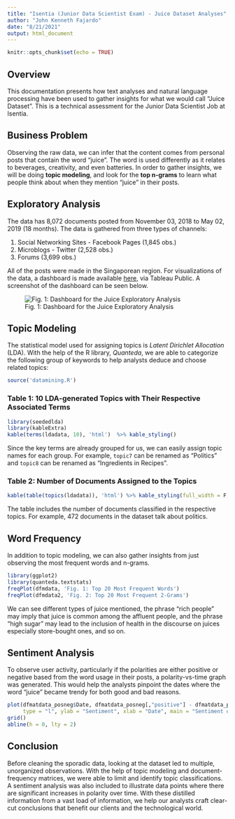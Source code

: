 ```yaml
---
title: "Isentia (Junior Data Scientist Exam) - Juice Dataset Analyses"
author: "John Kenneth Fajardo"
date: "8/21/2021"
output: html_document
---
```


```r
knitr::opts_chunk$set(echo = TRUE)
```

## Overview
This documentation presents how text analyses and natural language processing have been used to gather insights for what we would call "Juice Dataset". This is a technical assessment for the Junior Data Scientist Job at Isentia.

## Business Problem
Observing the raw data, we can infer that the content comes from personal posts that contain the word “juice”. The word is used differently as it relates to  beverages, creativity, and even batteries. In order to gather insights, we will be doing **topic modeling**, and look for the **top n-grams** to learn what people think about when they mention “juice” in their posts.

## Exploratory Analysis
The data has 8,072 documents posted from November 03, 2018 to May 02, 2019 (18 months). The data is gathered from three types of channels: 

(1) Social Networking Sites - Facebook Pages (1,845 obs.) 
(2) Microblogs - Twitter (2,528 obs.) 
(3) Forums (3,699 obs.)

All of the posts were made in the Singaporean region. For visualizations of the data, a dashboard is made available [here](https://public.tableau.com/app/profile/john.kenneth.fajardo/viz/Isentia/Dashboard1), via Tableau Public. A screenshot of the dashboard can be seen below.

![Fig. 1: Dashboard for the Juice Exploratory Analysis](tableau.PNG)

## Topic Modeling
The statistical model used for assigning topics is *Latent Dirichlet Allocation* (LDA). With the help of the R library, *Quanteda*, we are able to categorize the following group of keywords to help analysts deduce and choose related topics:

```r
source('datamining.R')
```

### Table 1: 10 LDA-generated Topics with Their Respective Associated Terms
```r
library(seededlda)
library(kableExtra)
kable(terms(ldadata, 10), 'html')  %>% kable_styling()
```

Since the key terms are already grouped for us, we can easily assign topic names for each group. For example, `topic7` can be renamed as "Politics" and `topic8` can be renamed as "Ingredients in Recipes".

### Table 2: Number of Documents Assigned to the Topics
```r
kable(table(topics(ldadata)), 'html') %>% kable_styling(full_width = F, position='left')
```

The table includes the number of documents classified in the respective topics. For example, 472 documents in the dataset talk about politics.

## Word Frequency
In addition to topic modeling, we can also gather insights from just observing the most frequent words and n-grams.

```r
library(ggplot2)
library(quanteda.textstats)
freqPlot(dfmdata, 'Fig. 1: Top 20 Most Frequent Words')
freqPlot(dfmdata2, 'Fig. 2: Top 20 Most Frequent 2-Grams')
```

We can see different types of juice mentioned, the phrase “rich people” may imply that juice is common among the affluent people, and the phrase “high sugar” may lead to the inclusion of health in the discourse on juices especially store-bought ones, and so on.

## Sentiment Analysis
To observe user activity, particularly if the polarities are either positive or negative based from the word usage in their posts, a polarity-vs-time graph was generated. This would help the analysts pinpoint the dates where the word "juice" became trendy for both good and bad reasons.
```r
plot(dfmatdata_posneg$Date, dfmatdata_posneg[,"positive"] - dfmatdata_posneg[,"negative"], 
     type = "l", ylab = "Sentiment", xlab = "Date", main = "Sentiment of Related Words to \"Juice\" from 2018-11 to 2019-05")
grid()
abline(h = 0, lty = 2)
```

## Conclusion
Before cleaning the sporadic data, looking at the dataset led to multiple, unorganized observations. With the help of topic modeling and document-frequency matrices, we were able to limit and identify topic classifications. A sentiment analysis was also included to illustrate data points where there are significant increases in polarity over time. With these distilled information from a vast load of  information, we help our analysts craft clear-cut conclusions that benefit our clients and the technological world.